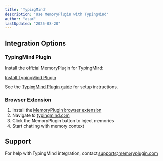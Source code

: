 ```yaml
---
title: 'TypingMind'
description: 'Use MemoryPlugin with TypingMind'
author: "asad"
lastUpdated: "2025-08-20"
---
```



<ArticleInfo author="asad" lastUpdated="2025-08-20" />

## Integration Options

### TypingMind Plugin

Install the official MemoryPlugin for TypingMind:

[Install TypingMind Plugin](https://cloud.typingmind.com/plugins/p-01JFW700XGDXQ2WPJPW2JXN8MX)

See the [TypingMind Plugin guide](/integrations/typingmind-plugin) for setup instructions.

### Browser Extension

1. Install the [MemoryPlugin browser extension](/integrations/browser-extension)
2. Navigate to [typingmind.com](https://typingmind.com)
3. Click the MemoryPlugin button to inject memories
4. Start chatting with memory context

## Support

For help with TypingMind integration, contact [support@memoryplugin.com](mailto:support@memoryplugin.com)